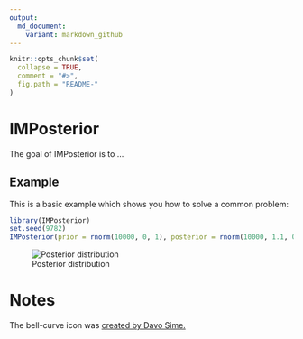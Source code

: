 ```yaml
---
output:
  md_document:
    variant: markdown_github
---
```


<!-- README.md is generated from README.Rmd. Please edit that file -->

```r
knitr::opts_chunk$set(
  collapse = TRUE,
  comment = "#>",
  fig.path = "README-"
)
```

# IMPosterior

The goal of IMPosterior is to ...

## Example

This is a basic example which shows you how to solve a common problem:

```r
library(IMPosterior)
set.seed(9782)
IMPosterior(prior = rnorm(10000, 0, 1), posterior = rnorm(10000, 1.1, 0.5), MME = 0.5, threshold = 0.8)
```

![Posterior distribution](https://home.ignacio.website/Posterior.gif)

# Notes

The bell-curve icon was [created by Davo Sime.](https://thenounproject.com/term/bell-curve/614251/)
